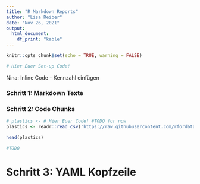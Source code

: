 ```yaml
---
title: "R Markdown Reports"
author: "Lisa Reiber"
date: "Nov 26, 2021"
output:
  html_document:
    df_print: "kable"
---
```


```r
knitr::opts_chunk$set(echo = TRUE, warning = FALSE)

# Hier Euer Set-up Code!
```

<!-- ganz praktisch sehe ich schon die Fragen nach Logo und CI kommen. latex und css sind natuerlich bitchesss aber how do we deal with this? :D bin kein fan davor, leute nicht zumindest vorzuwarnen, dass in der realität sowas auch noch auf sie zukommt.  -->

<!-- Nina: Vielleicht können wir Logo im Header und Änderung vom Styling aber auch über den YAML-Header abfangen. Dafür muss man nicht direkt das alles rund um Latex und HTML verstehen. Die Klassiker sind in der Regel (gerne ergänzen): Logo oben links, mitte, rechts und Schriftart und Größe ändern.  (siehe https://bookdown.org/yihui/rmarkdown-cookbook/latex-variables.html und https://bookdown.org/yihui/rmarkdown-cookbook/latex-logo.html)  -->

Nina: Inline Code - Kennzahl einfügen

### Schritt 1: Markdown Texte

<!-- Stellt euch vor, ihr beginnt eine neue Analyse. Bevor ihr mit dem Code loslegt, bietet es sich an, das Projekt und das Ziel kurz zu beschreiben. Füge also unter diesem Kommentar eine Art Einleitung für dein Projekt ein. Nutze dafür die verschiedenen Wege, den Text mithilfe von Markdown zu formatieren. Wenn du dieses Dokument knittest, kannst du deinen Fortschritt überprüfen. Beispiel Formatierungen: Überschriften, fett, kursiv, Listen, Links. Du kannst auch gerne die vorhandenen Überschriften verändern, sodass aus diesem Dokument dein eigender Report wird. -->

### Schritt 2: Code Chunks

<!-- Als nächstes ladet Ihr den Datensatz `plastics`, den Ihr inzwischen schon gut kennt. Nutze dafür deinen Code aus vorherigen Sessions. -->

```r
# plastics <- # Hier Euer Code! #TODO for now
plastics <- readr::read_csv('https://raw.githubusercontent.com/rfordatascience/tidytuesday/master/data/2021/2021-01-26/plastics.csv')
```


<!-- die nächsten Code Chunk geben verschiedene Outputs deines Datensatzes aus. Probiere dich nun in den Code Chunk Optionen aus, die du diese Woche kennengelernt hast. Was passiert, wenn du eval = FALSE setzt? was wenn du show = FALSE setzt? Eine Übersicht zu den Code Chunks findest du hier #TODO. Jetzt kannst du entscheiden. Möchtest du, dass deine Code Chunks mit in dem Report angezeigt werden, oder sollen lieber nur die Ergebnisse und deine Beschreibungen dazu zu sehen sein? Probiere beides aus und entscheide was dir besser gefällt. -->


```r
head(plastics)
```


```r
#TODO
```

# Schritt 3: YAML Kopfzeile
<!--

Nun ist es an der Zeit sich über den Output Gedanken zu machen. Dafür bietet sich die YAML Kopfzeile an.
- Ändere das Format des Outputs von PDF zu Word und schließlich zu html.
- Ändere die definierte Autorin
- Ändere die Darstellung von Tabellen mit der Option df_print: "paged", probiere es danach mit df_print: "kable". Schaue dir jeweils den Tabellen Output an: Was gefällt dir besser?
- Pro: schaffst du es das aktuelle Datum einzufügen?
- Setze deinen eigenen Titel
- Füge ein Inhaltsverzeichnis ein mithilfe der `toc: TRUE` Option
- Pro: schaffst du es, das Inhaltsverzeichnis an der Seite schweben zu lassen? (klappt nur, wenn der Output "html_document" ist) 
-->
